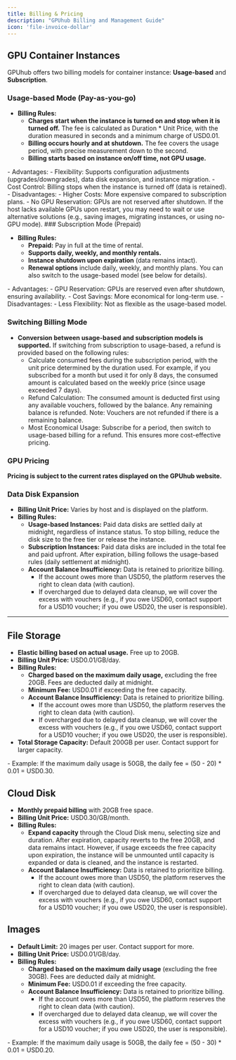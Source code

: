 ```yaml
---
title: Billing & Pricing
description: "GPUhub Billing and Management Guide"
icon: 'file-invoice-dollar'
---
```


## GPU Container Instances

GPUhub offers two billing models for container instance: **Usage-based** and **Subscription**.

### Usage-based Mode (Pay-as-you-go)
- **Billing Rules:**
    - **Charges start when the instance is turned on and stop when it is turned off.** The fee is calculated as Duration * Unit Price, with the duration measured in seconds and a minimum charge of USD0.01.
    - **Billing occurs hourly and at shutdown.** The fee covers the usage period, with precise measurement down to the second.
    - **Billing starts based on instance on/off time, not GPU usage.**
<Card>
- Advantages:
    - Flexibility: Supports configuration adjustments (upgrades/downgrades), data disk expansion, and instance migration.
    - Cost Control: Billing stops when the instance is turned off (data is retained).
</Card>
<Card>
- Disadvantages:
    - Higher Costs: More expensive compared to subscription plans.
    - No GPU Reservation: GPUs are not reserved after shutdown. If the host lacks available GPUs upon restart, you may need to wait or use alternative solutions (e.g., saving images, migrating instances, or using no-GPU mode).
</Card>
### Subscription Mode (Prepaid)

- **Billing Rules:**
    - **Prepaid:** Pay in full at the time of rental.
    - **Supports daily, weekly, and monthly rentals.**
    - **Instance shutdown upon expiration** (data remains intact).
    - **Renewal options** include daily, weekly, and monthly plans. You can also switch to the usage-based model (see below for details).
<Card>
- Advantages:
    - GPU Reservation: GPUs are reserved even after shutdown, ensuring availability.
    - Cost Savings: More economical for long-term use.
</Card>
<Card>
- Disadvantages:
    - Less Flexibility: Not as flexible as the usage-based model.
</Card>

### Switching Billing Mode

- **Conversion between usage-based and subscription models is supported.** If switching from subscription to usage-based, a refund is provided based on the following rules:
    - Calculate consumed fees during the subscription period, with the unit price determined by the duration used. For example, if you subscribed for a month but used it for only 8 days, the consumed amount is calculated based on the weekly price (since usage exceeded 7 days).
    - Refund Calculation: The consumed amount is deducted first using any available vouchers, followed by the balance. Any remaining balance is refunded. Note: Vouchers are not refunded if there is a remaining balance.
    - Most Economical Usage: Subscribe for a period, then switch to usage-based billing for a refund. This ensures more cost-effective pricing.


### GPU Pricing

**Pricing is subject to the current rates displayed on the GPUhub website.**

### Data Disk Expansion

- **Billing Unit Price:** Varies by host and is displayed on the platform.
- **Billing Rules:**
    - **Usage-based Instances:** Paid data disks are settled daily at midnight, regardless of instance status. To stop billing, reduce the disk size to the free tier or release the instance.
    - **Subscription Instances:** Paid data disks are included in the total fee and paid upfront. After expiration, billing follows the usage-based rules (daily settlement at midnight).
    - **Account Balance Insufficiency:** Data is retained to prioritize billing. 
        - If the account owes more than USD50, the platform reserves the right to clean data (with caution). 
        - If overcharged due to delayed data cleanup, we will cover the excess with vouchers (e.g., if you owe USD60, contact support for a USD10 voucher; if you owe USD20, the user is responsible).

---

## File Storage

- **Elastic billing based on actual usage.** Free up to 20GB.
- **Billing Unit Price:** USD0.01/GB/day.
- **Billing Rules:**
    - **Charged based on the maximum daily usage,** excluding the free 20GB. Fees are deducted daily at midnight.
    - **Minimum Fee:** USD0.01 if exceeding the free capacity.
    - **Account Balance Insufficiency:** Data is retained to prioritize billing. 
        - If the account owes more than USD50, the platform reserves the right to clean data (with caution). 
        - If overcharged due to delayed data cleanup, we will cover the excess with vouchers (e.g., if you owe USD60, contact support for a USD10 voucher; if you owe USD20, the user is responsible).
- **Total Storage Capacity:** Default 200GB per user. Contact support for larger capacity.
<Card>
- Example: If the maximum daily usage is 50GB, the daily fee = (50 - 20) * 0.01 = USD0.30.
</Card>

## Cloud Disk

- **Monthly prepaid billing** with 20GB free space.
- **Billing Unit Price:** USD0.30/GB/month.
- **Billing Rules:**
    - **Expand capacity** through the Cloud Disk menu, selecting size and duration. After expiration, capacity reverts to the free 20GB, and data remains intact. However, if usage exceeds the free capacity upon expiration, the instance will be unmounted until capacity is expanded or data is cleaned, and the instance is restarted.
    - **Account Balance Insufficiency:** Data is retained to prioritize billing. 
        - If the account owes more than USD50, the platform reserves the right to clean data (with caution). 
        - If overcharged due to delayed data cleanup, we will cover the excess with vouchers (e.g., if you owe USD60, contact support for a USD10 voucher; if you owe USD20, the user is responsible).

## Images

- **Default Limit:** 20 images per user. Contact support for more.
- **Billing Unit Price:** USD0.01/GB/day.
- **Billing Rules:**
    - **Charged based on the maximum daily usage** (excluding the free 30GB). Fees are deducted daily at midnight.
    - **Minimum Fee:** USD0.01 if exceeding the free capacity.
    - **Account Balance Insufficiency:** Data is retained to prioritize billing. 
        - If the account owes more than USD50, the platform reserves the right to clean data (with caution). 
        - If overcharged due to delayed data cleanup, we will cover the excess with vouchers (e.g., if you owe USD60, contact support for a USD10 voucher; if you owe USD20, the user is responsible).
<Card>
- Example: If the maximum daily usage is 50GB, the daily fee = (50 - 30) * 0.01 = USD0.20.
</Card>